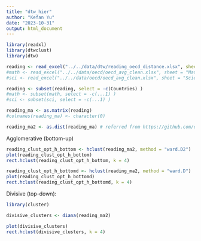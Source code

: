 ```yaml
---
title: "dtw_hier"
author: "Kefan Yu"
date: "2023-10-31"
output: html_document
---
```


```r
library(readxl)
library(dtwclust)
library(dtw)
```

```r
reading <- read_excel("../../data/dtw/reading_oecd_distance.xlsx", sheet = "DTW")
#math <- read_excel("../../data/oecd/oecd_avg_clean.xlsx", sheet = "Math")
#sci <- read_excel("../../data/oecd/oecd_avg_clean.xlsx", sheet = "Science")
```

```r
reading <- subset(reading, select = -c(Countries) )
#math <- subset(math, select = -c(...1) )
#sci <- subset(sci, select = -c(...1) )
```

```r
reading_ma <- as.matrix(reading)
#colnames(reading_ma) <- character(0)
```

```r
reading_ma2 <- as.dist(reading_ma) # referred from https://github.com/drostlab/philentropy/issues/13
```

Agglomerative (bottom-up)

```r
reading_clust_opt_h_bottom <- hclust(reading_ma2, method = "ward.D2")
plot(reading_clust_opt_h_bottom)
rect.hclust(reading_clust_opt_h_bottom, k = 4)
```

```r
reading_clust_opt_h_bottomd <- hclust(reading_ma2, method = "ward.D")
plot(reading_clust_opt_h_bottomd)
rect.hclust(reading_clust_opt_h_bottomd, k = 4)
```

Divisive (top-down):

```r
library(cluster)
```

```r
divisive_clusters <- diana(reading_ma2)

plot(divisive_clusters)
rect.hclust(divisive_clusters, k = 4)
```

